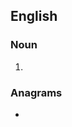 ==English==

===Noun===
{{head|en|noun plural form}}

# {{plural of|biped|lang=en}}

===Anagrams===
* {{anagrams|en|bedips}}
